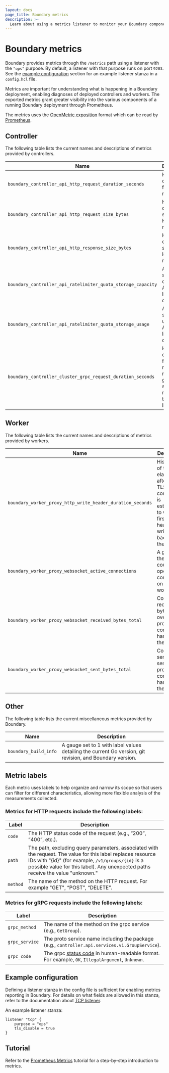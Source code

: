 ```yaml
---
layout: docs
page_title: Boundary metrics
description: >-
  Learn about using a metrics listener to monitor your Boundary components. View the available controller and worker metrics, and an example configuration.
---
```


# Boundary metrics

Boundary provides metrics through the `/metrics` path using a listener with the
`"ops"` purpose. By default, a listener with that purpose runs on port `9203`.
See the [example configuration](#example-configuration) section for an example
listener stanza in a `config.hcl` file.

Metrics are important for understanding what is happening in a Boundary
deployment, enabling diagnoses of deployed controllers and workers. The exported
metrics grant greater visibility into the various components of a running
Boundary deployment through Prometheus.

The metrics uses the [OpenMetric
exposition](https://prometheus.io/docs/instrumenting/exposition_formats/#openmetrics-text-format)
format which can be read by
[Prometheus](https://prometheus.io/docs/introduction/overview/).

## Controller

The following table lists the current names and descriptions of metrics provided
by controllers.

| Name                                                          | Description                                   |
|---------------------------------------------------------------|-----------------------------------------------|
| `boundary_controller_api_http_request_duration_seconds`       | Histogram of latencies for HTTP requests.     |
| `boundary_controller_api_http_request_size_bytes`             | Histogram of request sizes for HTTP requests.  |
| `boundary_controller_api_http_response_size_bytes`            | Histogram of response sizes for HTTP requests. |
| `boundary_controller_api_ratelimiter_quota_storage_capacity`	| A gauge of storage capacity for API rate limiting quotas. |
| `boundary_controller_api_ratelimiter_quota_storage_usage`		| A gauge of storage usage for API rate limiting quotas. |
| `boundary_controller_cluster_grpc_request_duration_seconds`   | Histogram of latencies for requests made to the gRPC service running on the cluster listener. |

## Worker

The following table lists the current names and descriptions of metrics provided
by workers.

| Name                                                          | Description                                   |
|---------------------------------------------------------------|-----------------------------------------------|
| `boundary_worker_proxy_http_write_header_duration_seconds`    | Histogram of time elapsed after the TLS connection is established to when the first http header is written back from the server. |
| `boundary_worker_proxy_websocket_active_connections`          | A gauge of the current count of open proxy connections on the worker. |
| `boundary_worker_proxy_websocket_received_bytes_total`        | Count of received bytes sent over all proxy connections handled by the worker. |
| `boundary_worker_proxy_websocket_sent_bytes_total`            | Count of sent bytes sent over all proxy connections handled by the worker. |

## Other

The following table lists the current miscellaneous metrics provided by Boundary.

| Name                                                          | Description                                   |
|---------------------------------------------------------------|-----------------------------------------------|
| `boundary_build_info`    | A gauge set to 1 with label values detailing the current Go version, git revision, and Boundary version. |

## Metric labels

Each metric uses labels to help organize and narrow its scope so that users can
filter for different characteristics, allowing more flexible analysis of the
measurements collected.

### Metrics for HTTP requests include the following labels:

| Label        | Description                                                    |
|--------------|----------------------------------------------------------------|
| `code`       | The HTTP status code of the request (e.g., “200”, “400”, etc.). |
| `path`       | The path, excluding query parameters, associated with the request. The value for this label replaces resource IDs with "{id}" (for example, `/v1/groups/{id}` is a possible value for this label). Any unexpected paths receive the value "unknown." |
| `method`     | The name of the method on the HTTP request.  For example "GET", “POST”, “DELETE”. |


### Metrics for gRPC requests include the following labels:

| Label           | Description                                                     |
|-----------------|-----------------------------------------------------------------|
| `grpc_method`   | The name of the method on the grpc service (e.g., `GetGroup`).  |
| `grpc_service`  | The proto service name including the package (e.g., `controller.api.services.v1.GroupService`). |
| `grpc_code`     | The grpc [status code](https://github.com/grpc/grpc-go/blob/master/codes/codes.go) in human-readable format. For example, `OK`, `IllegalArgument`, `Unknown`. |


## Example configuration

Defining a listener stanza in the config file is sufficient for enabling metrics
reporting in Boundary. For details on what fields are allowed in this stanza,
refer to the documentation about [TCP
listener](/boundary/docs/monitor/listeners/tcp).

An example listener stanza:

```hcl
listener "tcp" {
	purpose = "ops"
	tls_disable = true
}
```

## Tutorial

Refer to the [Prometheus
Metrics](/boundary/tutorials/oss-configuration/prometheus-metrics)
tutorial for a step-by-step introduction to metrics.
